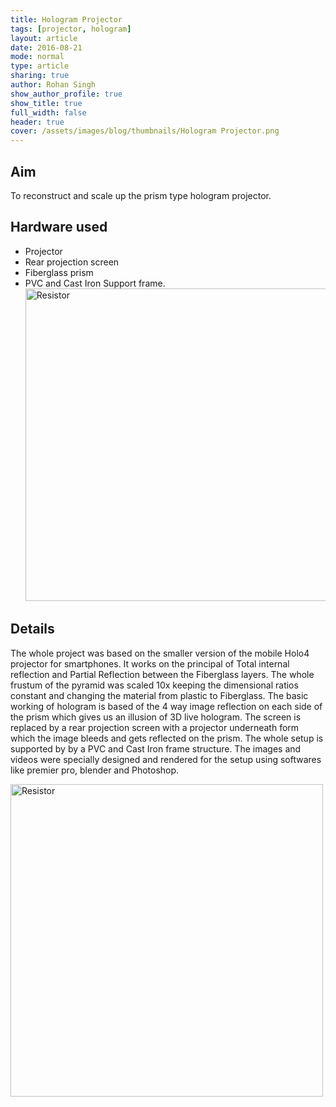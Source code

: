 ```yaml
---
title: Hologram Projector
tags: [projector, hologram]
layout: article
date: 2016-08-21
mode: normal
type: article
sharing: true
author: Rohan Singh
show_author_profile: true
show_title: true
full_width: false
header: true
cover: /assets/images/blog/thumbnails/Hologram Projector.png
---
```


## Aim

To reconstruct and scale up the prism type hologram projector.

## Hardware used

- Projector
- Rear projection screen
- Fiberglass prism
- PVC and Cast Iron Support frame.
  <Image src="/assets/images/blog/Hologram-projector/1.png" alt="Resistor" width='500' height='500'>

## Details

The whole project was based on the smaller version of the mobile Holo4 projector for smartphones. It works on the principal of Total internal reflection and Partial Reflection between the Fiberglass layers. The whole frustum of the pyramid was scaled 10x keeping the dimensional ratios constant and changing the material from plastic to Fiberglass. The basic working of hologram is based of the 4 way image reflection on each side of the prism which gives us an illusion of 3D live hologram. The screen is replaced by a rear projection screen with a projector underneath form which the image bleeds and gets reflected on the prism. The whole setup is supported by by a PVC and Cast Iron frame structure. The images and videos were specially designed and rendered for the setup using softwares like premier pro, blender and Photoshop.

<Image src="/assets/images/blog/Hologram-projector/2.png" alt="Resistor" width='500' height='500'>

<EmbedItem url="https://www.youtube.com/embed/NUR3hXhFYak" />
